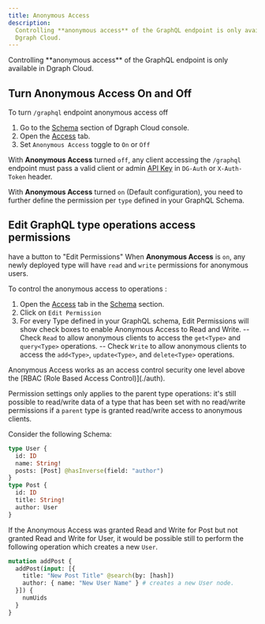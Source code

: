 ```yaml
---
title: Anonymous Access
description:
  Controlling **anonymous access** of the GraphQL endpoint is only available in
  Dgraph Cloud.
---
```


<Note>
  Controlling **anonymous access** of the GraphQL endpoint is only available in
  Dgraph Cloud.
</Note>

## Turn Anonymous Access On and Off

To turn `/graphql` endpoint anonymous access off

1. Go to the [Schema](https://cloud.dgraph.io/_/schema) section of Dgraph Cloud
   console.
2. Open the [Access](https://cloud.dgraph.io/_/schema?tab=anon-access) tab.
3. Set `Anonymous Access` toggle to `On` or `Off`

With **Anonymous Access** turned `off`, any client accessing the `/graphql`
endpoint must pass a valid client or admin
[API Key](/dgraph/cloud/authentication) in `DG-Auth` or `X-Auth-Token` header.

With **Anonymous Access** turned `on` (Default configuration), you need to
further define the permission per `type` defined in your GraphQL Schema.

## Edit GraphQL type operations access permissions

have a button to "Edit Permissions" When **Anonymous Access** is `on`, any newly
deployed type will have `read` and `write` permissions for anonymous users.

To control the anonymous access to operations :

1. Open the [Access](https://cloud.dgraph.io/_/schema?tab=anon-access) tab in
   the [Schema](https://cloud.dgraph.io/_/schema) section.
2. Click on `Edit Permission`
3. For every Type defined in your GraphQL schema, Edit Permissions will show
   check boxes to enable Anonymous Access to Read and Write. -- Check `Read` to
   allow anonymous clients to access the `get<Type>` and `query<Type>`
   operations. -- Check `Write` to allow anonymous clients to access the
   `add<Type>`, `update<Type>`, and `delete<Type>` operations.

<Note>
  Anonymous Access works as an access control security one level above the [RBAC
  (Role Based Access Control)](./auth).
</Note>

Permission settings only applies to the parent type operations: it's still
possible to read/write data of a type that has been set with no read/write
permissions if a `parent` type is granted read/write access to anonymous
clients.

Consider the following Schema:

```graphql
type User {
  id: ID
  name: String!
  posts: [Post] @hasInverse(field: "author")
}
type Post {
  id: ID
  title: String!
  author: User
}
```

If the Anonymous Access was granted Read and Write for Post but not granted Read
and Write for User, it would be possible still to perform the following
operation which creates a new `User`.

```graphql
mutation addPost {
  addPost(input: [{
    title: "New Post Title" @search(by: [hash])
    author: { name: "New User Name" } # creates a new User node.
  }]) {
    numUids
  }
}
```
